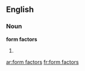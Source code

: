 ==English==

===Noun===
'''form factors'''

# {{plural of|[[form factor]]}}

[[ar:form factors]]
[[fr:form factors]]